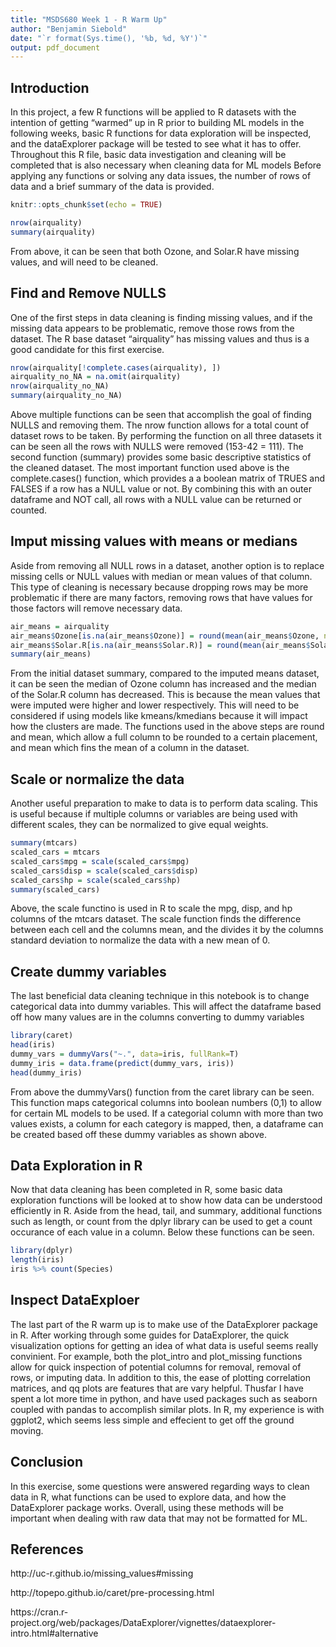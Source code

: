 ```yaml
---
title: "MSDS680 Week 1 - R Warm Up"
author: "Benjamin Siebold"
date: "`r format(Sys.time(), '%b, %d, %Y')`"
output: pdf_document
---
```

## Introduction 
  In this project, a few R functions will be applied to R datasets with the intention of getting "warmed" up in R prior to building ML models in the following weeks, basic R functions for data exploration will be inspected, and the dataExplorer package will be tested to see what it has to offer. Throughout this R file, basic data investigation and cleaning will be completed that is also necessary when cleaning data for ML models Before applying any functions or solving any data issues, the number of rows of data and a brief summary of the data is provided.

```r
knitr::opts_chunk$set(echo = TRUE)
```
```r
nrow(airquality)
summary(airquality)
```

From above, it can be seen that both Ozone, and Solar.R have missing values, and will need to be cleaned.

## Find and Remove NULLS
  One of the first steps in data cleaning is finding missing values, and if the missing data appears to be problematic, remove those rows from the dataset. The R base dataset "airquality" has missing values and thus is a good candidate for this first exercise.
  
```r
nrow(airquality[!complete.cases(airquality), ])
airquality_no_NA = na.omit(airquality)
nrow(airquality_no_NA)
summary(airquality_no_NA)
```

  Above multiple functions can be seen that accomplish the goal of finding NULLS and removing them. The nrow function allows for a total count of dataset rows to be taken. By performing the function on all three datasets it can be seen all the rows with NULLS were removed (153-42 = 111). The second function (summary) provides some basic descriptive statistics of the cleaned dataset. The most important function used above is the complete.cases() function, which provides a a boolean matrix of TRUES and FALSES if a row has a NULL value or not. By combining this with an outer dataframe and NOT call, all rows with a NULL value can be returned or counted.

## Imput missing values with means or medians
  Aside from removing all NULL rows in a dataset, another option is to replace missing cells or NULL values with median or mean values of that column. This type of cleaning is necessary because dropping rows may be more problematic if there are many factors, removing rows that have values for those factors will remove necessary data.
  
```r
air_means = airquality
air_means$Ozone[is.na(air_means$Ozone)] = round(mean(air_means$Ozone, na.rm=TRUE), 1)
air_means$Solar.R[is.na(air_means$Solar.R)] = round(mean(air_means$Solar.R, na.rm=TRUE), 1)
summary(air_means)
```

From the initial dataset summary, compared to the imputed means dataset, it can be seen the median of Ozone column has increased and the median of the Solar.R column has decreased. This is because the mean values that were imputed were higher and lower respectively. This will need to be considered if using models like kmeans/kmedians because it will impact how the clusters are made. The functions used in the above steps are round and mean, which allow a full column to be rounded to a certain placement, and mean which fins the mean of a column in the dataset.

## Scale or normalize the data
Another useful preparation to make to data is to perform data scaling. This is useful because if multiple columns or variables are being used with different scales, they can be normalized to give equal weights.

```r
summary(mtcars)
scaled_cars = mtcars
scaled_cars$mpg = scale(scaled_cars$mpg)
scaled_cars$disp = scale(scaled_cars$disp)
scaled_cars$hp = scale(scaled_cars$hp)
summary(scaled_cars)
```

Above, the scale functino is used in R to scale the mpg, disp, and hp columns of the mtcars dataset. The scale function finds the difference between each cell and the columns mean, and the divides it by the columns standard deviation to normalize the data with a new mean of 0.

## Create dummy variables
The last beneficial data cleaning technique in this notebook is to change categorical data into dummy variables. This will affect the dataframe based off how many values are in the columns converting to dummy variables

```r
library(caret)
head(iris)
dummy_vars = dummyVars("~.", data=iris, fullRank=T)
dummy_iris = data.frame(predict(dummy_vars, iris))
head(dummy_iris)
```

From above the dummyVars() function from the caret library can be seen. This function maps categorical columns into boolean numbers (0,1) to allow for certain ML models to be used. If a categorial column with more than two values exists, a column for each category is mapped, then, a dataframe can be created based off these dummy variables as shown above.

## Data Exploration in R
Now that data cleaning has been completed in R, some basic data exploration functions will be looked at to show how data can be understood efficiently in R. Aside from the head, tail, and summary, additional functions such as length, or count from the dplyr library can be used to get a count occurance of each value in a column. Below these functions can be seen.

```r
library(dplyr)
length(iris)
iris %>% count(Species)
```

## Inspect DataExploer
The last part of the R warm up is to make use of the DataExplorer package in R. After working through some guides for DataExplorer, the quick visualization options for getting an idea of what data is useful seems really convinient. For example, both the plot_intro and plot_missing functions allow for quick inspection of potential columns for removal, removal of rows, or imputing data. In addition to this, the ease of plotting correlation matrices, and qq plots are features that are vary helpful. Thusfar I have spent a lot more time in python, and have used packages such as seaborn coupled with pandas to accomplish similar plots. In R, my experience is with ggplot2, which seems less simple and effecient to get off the ground moving.

## Conclusion
In this exercise, some questions were answered regarding ways to clean data in R, what functions can be used to explore data, and how the DataExplorer package works. Overall, using these methods will be important when dealing with raw data that may not be formatted for ML.


## References

http://uc-r.github.io/missing_values#missing

http://topepo.github.io/caret/pre-processing.html

https://cran.r-project.org/web/packages/DataExplorer/vignettes/dataexplorer-intro.html#alternative
